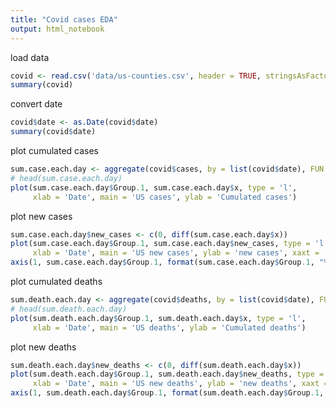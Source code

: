 ---
title: "Covid cases EDA"
output: html_notebook
---

load data

```{r}
covid <- read.csv('data/us-counties.csv', header = TRUE, stringsAsFactors = TRUE)
summary(covid)
```
convert date

```{r}
covid$date <- as.Date(covid$date)
summary(covid$date)
```

plot cumulated cases
```{r}
sum.case.each.day <- aggregate(covid$cases, by = list(covid$date), FUN = sum, na.rm = TRUE)
# head(sum.case.each.day)
plot(sum.case.each.day$Group.1, sum.case.each.day$x, type = 'l', 
     xlab = 'Date', main = 'US cases', ylab = 'Cumulated cases')
```

plot new cases
```{r}
sum.case.each.day$new_cases <- c(0, diff(sum.case.each.day$x))
plot(sum.case.each.day$Group.1, sum.case.each.day$new_cases, type = 'l', 
     xlab = 'Date', main = 'US new cases', ylab = 'new cases', xaxt = 'n')
axis(1, sum.case.each.day$Group.1, format(sum.case.each.day$Group.1, "%b %y"), cex.axis = .7)
```
plot cumulated deaths
```{r}
sum.death.each.day <- aggregate(covid$deaths, by = list(covid$date), FUN = sum, na.rm = TRUE)
# head(sum.death.each.day)
plot(sum.death.each.day$Group.1, sum.death.each.day$x, type = 'l', 
     xlab = 'Date', main = 'US deaths', ylab = 'Cumulated deaths')
```

plot new deaths
```{r}
sum.death.each.day$new_deaths <- c(0, diff(sum.death.each.day$x))
plot(sum.death.each.day$Group.1, sum.death.each.day$new_deaths, type = 'l', 
     xlab = 'Date', main = 'US new deaths', ylab = 'new deaths', xaxt = 'n')
axis(1, sum.death.each.day$Group.1, format(sum.death.each.day$Group.1, "%b %y"), cex.axis = .7)
```

